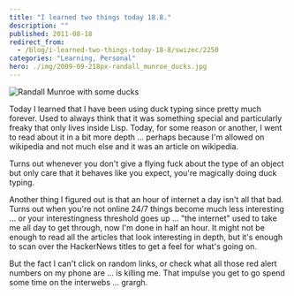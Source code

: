 ```yaml
---
title: "I learned two things today 18.8."
description: ""
published: 2011-08-18
redirect_from:
  - /blog/i-learned-two-things-today-18-8/swizec/2250
categories: "Learning, Personal"
hero: ./img/2009-09-218px-randall_munroe_ducks.jpg
---
```


![](./img/2009-09-218px-randall_munroe_ducks.jpg "Randall Munroe with some ducks")

Today I learned that I have been using duck typing since pretty much forever. Used to always think that it was something special and particularly freaky that only lives inside Lisp. Today, for some reason or another, I went to read about it in a bit more depth ... perhaps because I'm allowed on wikipedia and not much else and it was an article on wikipedia.

Turns out whenever you don't give a flying fuck about the type of an object but only care that it behaves like you expect, you're magically doing duck typing.

Another thing I figured out is that an hour of internet a day isn't all that bad. Turns out when you're not online 24/7 things become much less interesting ... or your interestingness threshold goes up ... "the internet" used to take me all day to get through, now I'm done in half an hour. It might not be enough to read all the articles that look interesting in depth, but it's enough to scan over the HackerNews titles to get a feel for what's going on.

But the fact I can't click on random links, or check what all those red alert numbers on my phone are ... is killing me. That impulse you get to go spend some time on the interwebs ... grargh.
